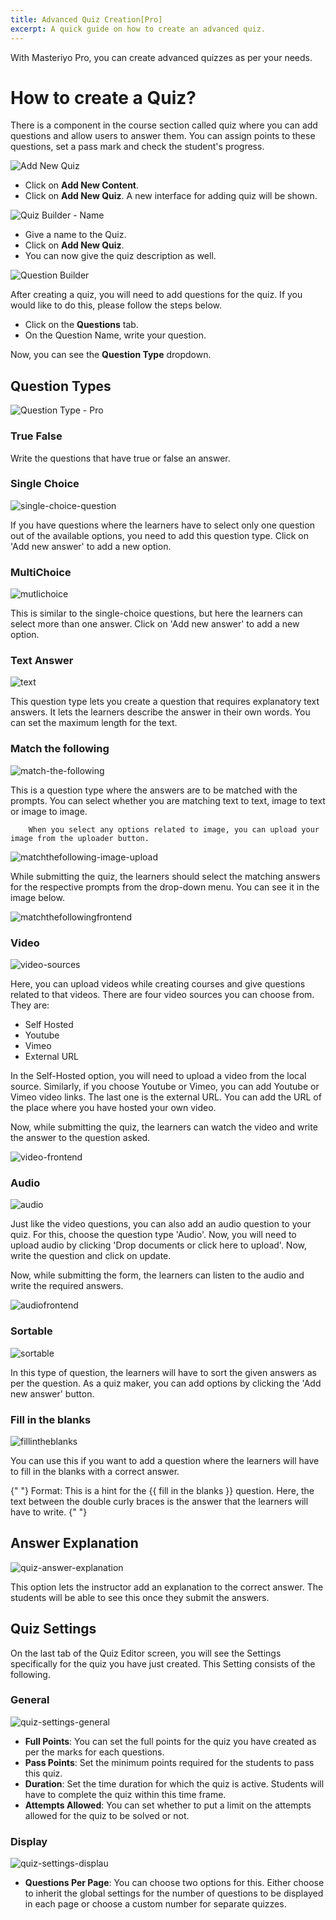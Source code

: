```yaml
---
title: Advanced Quiz Creation[Pro]
excerpt: A quick guide on how to create an advanced quiz.
---
```


With Masteriyo Pro, you can create advanced quizzes as per your needs.

# How to create a Quiz?

There is a component in the course section called quiz where you can add questions and allow users to answer them. You can assign points to these questions, set a pass mark and check the student's progress.

![Add New Quiz](https://user-images.githubusercontent.com/75772539/220802196-df0a6c52-b1a2-4ba4-8a33-3228c170ffbf.png)

- Click on **Add New Content**.
- Click on **Add New Quiz**. A new interface for adding quiz will be shown.

![Quiz Builder - Name](https://user-images.githubusercontent.com/75772539/220802418-09960294-52f8-4f67-9e57-4221254dce5c.png)

- Give a name to the Quiz.
- Click on **Add New Quiz**.
- You can now give the quiz description as well.

![Question Builder](https://user-images.githubusercontent.com/75772539/220802765-a5af6930-348b-4049-90c1-b742a88dbf46.png)

After creating a quiz, you will need to add questions for the quiz. If you would like to do this, please follow the steps below.

- Click on the **Questions** tab.
- On the Question Name, write your question.

Now, you can see the **Question Type** dropdown.

## Question Types

![Question Type - Pro](https://user-images.githubusercontent.com/75772539/221499600-78d1d074-3cf7-4b58-b12c-4a595b8816e2.png)

### True False

Write the questions that have true or false an answer.

### Single Choice

![single-choice-question](https://github-production-user-asset-6210df.s3.amazonaws.com/75772539/237969127-f7f1a6b0-be57-4544-b631-2605c23eb236.png)

If you have questions where the learners have to select only one question out of the available options, you need to add this question type. Click on 'Add new answer' to add a new option.

### MultiChoice

![mutlichoice](https://github-production-user-asset-6210df.s3.amazonaws.com/75772539/238222212-b5415683-4b3d-4284-8c7f-377057b98656.png)

This is similar to the single-choice questions, but here the learners can select more than one answer. Click on 'Add new answer' to add a new option.

### Text Answer

![text](ttps://github-production-user-asset-6210df.s3.amazonaws.com/75772539/238222773-fdc657e4-035c-4e9a-81e5-2a082ab970d4.png)

This question type lets you create a question that requires explanatory text answers. It lets the learners describe the answer in their own words. You can set the maximum length for the text.

### Match the following

![match-the-following](https://github.com/Masteriyo/masteriyo-docs/assets/75772539/5c3be922-c38f-4e10-80bc-25fbe732bf33)

This is a question type where the answers are to be matched with the prompts. You can select whether you are matching text to text, image to text or image to image.

        When you select any options related to image, you can upload your image from the uploader button.

![matchthefollowing-image-upload](https://github.com/Masteriyo/masteriyo-docs/assets/75772539/bf88b71a-a871-48ca-ac6b-2ae2b5945a43)

While submitting the quiz, the learners should select the matching answers for the respective prompts from the drop-down menu. You can see it in the image below.

![matchthefollowingfrontend](https://github.com/Masteriyo/masteriyo-docs/assets/75772539/df3e43f0-c995-4235-82d0-11a4cbf4e87d)

### Video

![video-sources](https://github.com/Masteriyo/masteriyo-docs/assets/75772539/05595b0c-bf55-4d65-afe5-48fc0193b60d)

Here, you can upload videos while creating courses and give questions related to that videos. There are four video sources you can choose from. They are:

- Self Hosted
- Youtube
- Vimeo
- External URL

In the Self-Hosted option, you will need to upload a video from the local source. Similarly, if you choose Youtube or Vimeo, you can add Youtube or Vimeo video links. The last one is the external URL. You can add the URL of the place where you have hosted your own video.

Now, while submitting the quiz, the learners can watch the video and write the answer to the question asked.

![video-frontend](https://github.com/Masteriyo/masteriyo-docs/assets/75772539/a2671151-6736-427e-878d-418655e4d48d)

### Audio

![audio](https://github.com/Masteriyo/masteriyo-docs/assets/75772539/7e2e1fb2-4ff2-405f-a379-93fce8668369)

Just like the video questions, you can also add an audio question to your quiz. For this, choose the question type 'Audio'. Now, you will need to upload audio by clicking 'Drop documents or click here to upload'. Now, write the question and click on update.

Now, while submitting the form, the learners can listen to the audio and write the required answers.

![audiofrontend](https://github.com/Masteriyo/masteriyo-docs/assets/75772539/9deed694-9515-4f3a-8c18-dc4058909480)

### Sortable

![sortable](https://github.com/Masteriyo/masteriyo-docs/assets/75772539/18fc9a2f-9f3d-43fb-a758-c2c6d4c147ca)

In this type of question, the learners will have to sort the given answers as per the question. As a quiz maker, you can add options by clicking the 'Add new answer' button.

### Fill in the blanks

![fillintheblanks](https://github.com/Masteriyo/masteriyo-docs/assets/75772539/ed9df384-dd6d-4e79-9c95-680e288c9c82)

You can use this if you want to add a question where the learners will have to fill in the blanks with a correct answer.

<Callout>
  &#123;" "&#125; Format: This is a hint for the &#123;&#123; fill in the blanks
  &#125;&#125; question. Here, the text between the double curly braces is the
  answer that the learners will have to write. &#123;" "&#125;
</Callout>

## Answer Explanation

![quiz-answer-explanation](https://github.com/user-attachments/assets/3b4982ef-30d4-400b-9b64-87ff685d0a98)

This option lets the instructor add an explanation to the correct answer. The students will be able to see this once they submit the answers.

## Quiz Settings

On the last tab of the Quiz Editor screen, you will see the Settings specifically for the quiz you have just created. This Setting consists of the following.

### General

![quiz-settings-general](https://github.com/user-attachments/assets/eb9051cb-0cfb-4b22-bc12-bd81768ce6a8)

- **Full Points**: You can set the full points for the quiz you have created as per the marks for each questions.
- **Pass Points**: Set the minimum points required for the students to pass this quiz.
- **Duration**: Set the time duration for which the quiz is active. Students will have to complete the quiz within this time frame.
- **Attempts Allowed**: You can set whether to put a limit on the attempts allowed for the quiz to be solved or not.

### Display

![quiz-settings-displau](https://github.com/user-attachments/assets/a1c6ea30-9534-4424-8ee0-5c4c83846248)

- **Questions Per Page**: You can choose two options for this. Either choose to inherit the global settings for the number of questions to be displayed in each page or choose a custom number for separate quizzes.
